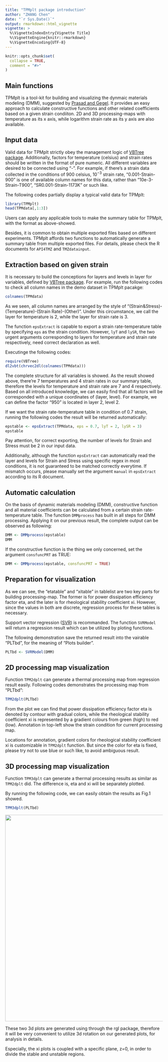 ```yaml
---
title: "TPMplt package introduction"
author: "ZHANG Chen"
date: "`r Sys.Date()`"
output: rmarkdown::html_vignette
vignette: >
  %\VignetteIndexEntry{Vignette Title}
  %\VignetteEngine{knitr::rmarkdown}
  %\VignetteEncoding{UTF-8}
---
```


```r
knitr::opts_chunk$set(
  collapse = TRUE,
  comment = "#>"
)
```

## Main functions

TPMplt is a tool-kit for building and visualizing the dynmaic materials modeling (DMM), suggested by [Prasad and Gegel](https://link.springer.com/article/10.1007/BF02664902). It provides an easy approach to calculate constructive functions and other related coefficients based on a given strain condiiton. 2D and 3D processing-maps with temperature as its x axis, while logarithm strain rate as its y axis are also available.

## Input data

Valid data for TPMplt strictly obey the management logic of [VBTree package](https://cran.r-project.org/web/packages/VBTree/index.html). Additionally, factors for temperature (celsius) and strain rates should be written in the format of pure numeric. All different variables are desired to be connected using "-". For example, if there's a strain data collected in the conditions of 900 celsius, $10^{-3}$ strain rate, "0.001-Strain-900" is one of available column names for this data, rather than "10e-3-Strain-T900", "SR0.001-Strain-1173K" or such like.

The following codes partially display a typical valid data for TPMplt:

```r
library(TPMplt)
head(TPMdata[,1:3])

```

Users can apply any applicable tools to make the summary table for TPMplt, with the format as above-showed.

Besides, it is common to obtain multiple exported files based on different experiments. TPMplt affords two functions to automatically generate a summary table from multiple exported files. For details, please check the R documents for ```API4TMZ``` and ```TMZdatainput```.

## Extraction based on given strain

It is necessary to build the conceptions for layers and levels in layer for variables, defined by [VBTree package](https://cran.r-project.org/web/packages/VBTree/index.html). For example, run the following codes to check all column names in the demo dataset in TPMplt pacakge:

```r
colnames(TPMdata)
```

As we seen, all column names are arranged by the style of "(Strain&Stress)-(Temperature)-(Strain Rate)-(Other)". Under this circumstance, we call the layer for temperature is 2, while the layer for strain rate is 3.

The function ```epsExtract``` is capable to export a strain rate-temperature table by specifying ```eps``` as the strain condition. However, ```lyT``` and ```lySR```, the two urgent arguments corresponding to layers for temperature and strain rate respectively, need correct declaration as well.

Executinge the following codes:

```r
require(VBTree)
dl2vbt(chrvec2dl(colnames(TPMdata)))
```

The complete structure for all variables is showed. As the result showed above, there're 7 temperatures and 4 strain rates in our summary table, therefore the levels for temperature and strain rate are 7 and 4 respectively. Based on all introduced knowledge, we can easily find that all factors will be corresponded with a unique coordinates of (layer, level). For example, we can define the factor "950" is located in layer 2, level 2.

If we want the strain rate-temperature table in condition of 0.7 strain, running the following codes the result will be returned automatically:

```r
epstable <- epsExtract(TPMdata, eps = 0.7, lyT = 2, lySR = 3)
epstable
```

Pay attention, for correct exporting, the number of levels for Strain and Stress must be 2 in our input data.

Additionally, although the function ```epsExtract``` can automatically read the layer and levels for Strain and Stress using specific regex in most conditions, it is not guaranteed to be matched correctly everytime. If mismatch occurs, please manually set the argument ```manual``` in ```epsExtract``` according to its R document.

## Automatic calculation

On the basis of dynamic materials modeling (DMM), constructive function and all material coefficients can be calculated from a certain strain rate-temperature table. The function ```DMMprocess``` has built in all steps for DMM processing. Applying it on our previous result, the complete output can be observed as following:

```r
DMM <- DMMprocess(epstable)
DMM
```

If the constructive function is the thing we only concerned, set the argument ```consfuncPRT``` as TRUE:

```r
DMM <- DMMprocess(epstable, consfuncPRT = TRUE)
```


## Preparation for visualization

As we can see, the "etatable" and "xitable" in tablelist are two key parts for building processing-map. The former is for power dissipation efficiency factor eta, and the later is for rheological stability coefficient xi. However, since the values in both are discrete, regression process for these tables is necessary.

Support vector regression ([SVR](https://link.springer.com/article/10.1023/B:STCO.0000035301.49549.88)) is recommanded. The function ```SVRModel``` will return a regression result which can be utilized by ploting functions.

The following demonstration save the returned result into the vairable "PLTbd", for the meaning of "Plots builder".

```r
PLTbd <- SVRModel(DMM)
```

## 2D processing map visualization

Function ```TPM2dplt``` can generate a thermal processing map from regression result easily. Following codes demonstrates the processing map from "PLTbd":

```r
TPM2dplt(PLTbd)
```

From the plot we can find that power dissipation efficiency factor eta is denoted by contour with gradual colors, while the rheological stability coefficient xi is represented by a gradient colours from green (high) to red (low). Annotation in top-left show the strain condition for current processing map.

Locations for annotation, gradient colors for rheological stability coefficient xi is customizable in ```TPM2dplt``` function. But since the color for eta is fixed, please try not to use blue or such like, to avoid ambiguous result.

## 3D processing map visualization

Function ```TPM3dplt``` can generate a thermal processing results as similar as ```TPM2dplt``` did. The difference is, eta and xi will be separately plotted.

By running the following code, we can easily obtain the results as Fig.1 showed.

```r
TPM3dplt(PLTbd)
```

<img src="img/Img1.png" width="660">

These two 3d plots are generated using through the rgl package, therefore it will be very convenient to utilize 3d rotation on our generated plots, for analysis in details.

Especially, the xi plots is coupled with a specific plane, z=0, in order to divide the stable and unstable regions.
